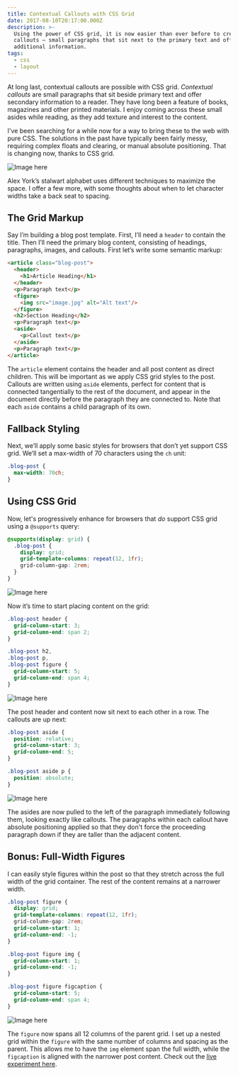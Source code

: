 ```yaml
---
title: Contextual Callouts with CSS Grid
date: 2017-08-10T20:17:00.000Z
description: >-
  Using the power of CSS grid, it is now easier than ever before to create
  callouts — small paragraphs that sit next to the primary text and offer
  additional information.
tags:
  - css
  - layout
---
```

At long last, contextual callouts are possible with CSS grid. <dfn>Contextual callouts</dfn> are small paragraphs that sit beside primary text and offer secondary information to a reader. They have long been a feature of books, magazines and other printed materials. I enjoy coming across these small asides while reading, as they add texture and interest to the content.

I've been searching for a while now for a way to bring these to the web with pure CSS. The solutions in the past have typically been fairly messy, requiring complex floats and clearing, or manual absolute positioning. That is changing now, thanks to CSS grid.

![Image here](https://placehold.co/1600x800)

<div className="caption">
  <div>
    <p>Alex York’s stalwart alphabet uses different techniques to maximize the space. I offer a few more, with some thoughts about when to let character widths take a back seat to spacing.</p>
  </div>
</div>

## The Grid Markup

Say I’m building a blog post template. First, I’ll need a `header` to contain the title. Then I’ll need the primary blog content, consisting of headings, paragraphs, images, and callouts. First let’s write some semantic markup:

```html
<article class="blog-post">
  <header>
    <h1>Article Heading</h1>
  </header>
  <p>Paragraph text</p>
  <figure>
    <img src="image.jpg" alt="Alt text"/>
  </figure>
  <h2>Section Heading</h2>
  <p>Paragraph text</p>
  <aside>
    <p>Callout text</p>
  </aside>
  <p>Paragraph text</p>
</article>
```

The `article` element contains the header and all post content as direct children. This will be important as we apply CSS grid styles to the post. Callouts are written using `aside` elements, perfect for content that is connected tangentially to the rest of the document, and appear in the document directly before the paragraph they are connected to. Note that each `aside` contains a child paragraph of its own.

## Fallback Styling

Next, we’ll apply some basic styles for browsers that don’t yet support CSS grid. We’ll set a max-width of 70 characters using the `ch` unit:

```css
.blog-post {
  max-width: 70ch;
}
```

## Using CSS Grid

Now, let's progressively enhance for browsers that *do* support CSS grid using a `@supports` query:

```css
@supports(display: grid) {
  .blog-post {
    display: grid;
    grid-template-columns: repeat(12, 1fr);
    grid-column-gap: 2rem;
  }
}
```

![Image here](https://placehold.co/1600x800)

Now it’s time to start placing content on the grid:

```css
.blog-post header {
  grid-column-start: 3;
  grid-column-end: span 2;
}

.blog-post h2,
.blog-post p,
.blog-post figure {
  grid-column-start: 5;
  grid-column-end: span 4;
}
```

![Image here](https://placehold.co/1600x800)

The post header and content now sit next to each other in a row. The callouts are up next:

```css
.blog-post aside {
  position: relative;
  grid-column-start: 3;
  grid-column-end: 5;
}

.blog-post aside p {
  position: absolute;
}
```

![Image here](https://placehold.co/1600x800)

The asides are now pulled to the left of the paragraph immediately following them, looking exactly like callouts. The paragraphs within each callout have absolute positioning applied so that they don't force the proceeding paragraph down if they are taller than the adjacent content.

## Bonus: Full-Width Figures

I can easily style figures within the post so that they stretch across the full width of the grid container. The rest of the content remains at a narrower width.

```css
.blog-post figure {
  display: grid;
  grid-template-columns: repeat(12, 1fr);
  grid-column-gap: 2rem;
  grid-column-start: 1;
  grid-column-end: -1;
}

.blog-post figure img {
  grid-column-start: 1;
  grid-column-end: -1;
}

.blog-post figure figcaption {
  grid-column-start: 5;
  grid-column-end: span 4;
}
```

![Image here](https://placehold.co/1600x800)

The `figure` now spans all 12 columns of the parent grid. I set up a nested grid within the `figure` with the same number of columns and spacing as the parent. This allows me to have the `img` element span the full width, while the `figcaption` is aligned with the narrower post content. Check out the [live experiment here](https://codepen.io/jonathanharrell/pen/QZwqar).